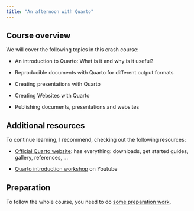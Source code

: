 ```yaml
---
title: "An afternoon with Quarto"
---
```


## Course overview

We will cover the following topics in this crash course:

-   An introduction to Quarto: What is it and why is it useful?

-   Reproducible documents with Quarto for different output formats

-   Creating presentations with Quarto

-   Creating Websites with Quarto

-   Publishing documents, presentations and websites

## Additional resources

To continue learning, I recommend, checking out the following resources:

-   [Official Quarto website](https://quarto.org/): has everything: downloads, get started guides, gallery, references, …

- [Quarto introduction workshop](https://www.youtube.com/watch?v=yvi5uXQMvu4) on Youtube

## Preparation

To follow the whole course, you need to do [some preparation work](preparations.qmd).

